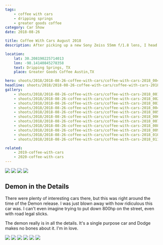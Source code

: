 ```yaml
---
tags:
    - coffee with cars
    - dripping springs
    - greater goods coffee
category: Car Show
date: 2018-08-26

title: Coffee With Cars August 2018
description: After picking up a new Sony Zeiss 55mm f/1.8 lens, I head to the monthly Coffee With Cars meetup in Dripping Springs, TX.

location:
    lat: 30.208190225714013
    lon: -98.14140845278358
    text: Dripping Springs, TX
    place: Greater Goods Coffee Austin,TX

hero: shoots/2018/2018-08-26-coffee-with-cars/coffee-with-cars-2018_004
headline: shoots/2018/2018-08-26-coffee-with-cars/coffee-with-cars-2018_004
gallery:
    - shoots/2018/2018-08-26-coffee-with-cars/coffee-with-cars-2018_001
    - shoots/2018/2018-08-26-coffee-with-cars/coffee-with-cars-2018_002
    - shoots/2018/2018-08-26-coffee-with-cars/coffee-with-cars-2018_003
    - shoots/2018/2018-08-26-coffee-with-cars/coffee-with-cars-2018_004
    - shoots/2018/2018-08-26-coffee-with-cars/coffee-with-cars-2018_005
    - shoots/2018/2018-08-26-coffee-with-cars/coffee-with-cars-2018_006
    - shoots/2018/2018-08-26-coffee-with-cars/coffee-with-cars-2018_007
    - shoots/2018/2018-08-26-coffee-with-cars/coffee-with-cars-2018_008
    - shoots/2018/2018-08-26-coffee-with-cars/coffee-with-cars-2018_009
    - shoots/2018/2018-08-26-coffee-with-cars/coffee-with-cars-2018_010
    - shoots/2018/2018-08-26-coffee-with-cars/coffee-with-cars-2018_011

related:
    - 2019-coffee-with-cars
    - 2020-coffee-with-cars
---
```



<Gallery>

<div class="grid grid-cols-12 gap-8">
    <Image src={frontmatter.gallery[4]} class="w-full h-full object-cover" figureClass="col-span-6" sizes="50vw" />
    <Image src={frontmatter.gallery[5]} class="w-full h-full object-cover" figureClass="col-span-6" sizes="50vw" />
    <Image src={frontmatter.gallery[6]} class="w-full h-full object-cover" figureClass="col-span-12" sizes="50vw" />
    <Image src={frontmatter.gallery[7]} class="w-full h-full object-cover" figureClass="col-span-12" sizes="50vw" />
</div>

## Demon in the Details

There were plenty of interesting cars there, but this was right around the time of the Demon release. I was just blown away with how ridiculous this car was. I can't even imagine trying to put down 800hp on the street, even with road legal slicks.

The demon really is in all the details. It's a single purpose car and Dodge makes no bones about it. I'm in love.

<div class="grid grid-cols-12 gap-8">
    <Image
        src={frontmatter.gallery[3]}
        class="w-full h-full object-cover"
        figureClass="col-span-6"
        sizes="50vw"
    />
    <Image
        src={frontmatter.gallery[2]}
        class="w-full h-full object-cover"
        figureClass="col-span-6"
        sizes="100vw"
    />
    <Image
        src={frontmatter.gallery[1]}
        class="w-full h-full object-cover"
        figureClass="col-span-6"
        sizes="50vw"
    />
    <Image
        src={frontmatter.gallery[8]}
        class="w-full h-full object-cover"
        figureClass="col-span-6"
        sizes="50vw"
    />
    <Image
        src={frontmatter.gallery[9]}
        class="w-full h-full object-cover"
        figureClass="col-span-12"
        sizes="50vw"
    />
    <Image
        src={frontmatter.gallery[10]}
        class="w-full h-full object-cover"
        figureClass="col-span-12"
        sizes="50vw"
    />
</div>
</Gallery>
